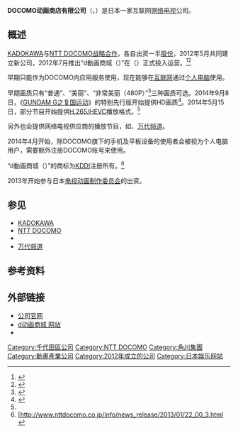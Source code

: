 {{Infobox_Company
|company_name  = DOCOMO动画商城<br/><small>{{lang|ja|株式会社ドコモ・アニメストア}}</small>
|company_name_en = DOCOMO ANIME STORE, INC.
|company_logo  = 
|image             =
|image_caption     = 
|company_type  = [[股份有限公司|股份有限公司]]（[[株式会社|株式会社]]）
|market_information  = 
|company_slogan = 
|foundation    = 2012年5月
|location      = {{JAP}}<br/>東京都千代田区富士見1-6-1{{lang|ja|富士見ビル}}6F
|area_served   = 
|key_people    = 社長：{{lang|ja|濱田直樹}}
|industry      =信息与通信产业
| revenue           = 
| operating_income  = 
| net_income        =  
| assets            = 10億日圆
| equity            = 
| num_employees     = 
| major_shareholder =
*[[NTT_DOCOMO|NTT_DOCOMO]]占股：60%
*[[KADOKAWA|KADOKAWA]]占股：40%<ref>{{Cite web|date=2012-05-16|url=https://www.nttdocomo.co.jp/info/news_release/2012/05/16_03.html|script-title=ＮＴＴドコモと角川書店がスマートフォン向けアニメ配信事業を行う合弁会社「ドコモ・アニメストア」の設立に合意|publisher={{lang|ja|株式会社NTTドコモ}}|accessdate=2014-04-23|language=ja|archive-date=2014-02-01|archive-url=https://web.archive.org/web/20140201190254/https://www.nttdocomo.co.jp/info/news_release/2012/05/16_03.html|dead-url=no}}</ref>
|homepage      =http://docomo-animestore.co.jp/
}}
'''DOCOMO动画商店有限公司'''（{{lang|ja|株式会社ドコモ・アニメストア}}，{{lang|en|DOCOMO ANIME STORE, INC}}）是日本一家互联网[[网络电视|网络电视]]公司。

==概述==
[[KADOKAWA|KADOKAWA]]与[[NTT_DOCOMO|NTT DOCOMO]][[战略合作|战略合作]]，各自出资一半[[股份|股份]]，2012年5月共同建立新公司，2012年7月推出“d動画商城（{{lang|ja|ｄアニメストア}}）”在{{tsl|ja|Dマーケット|d市场}}（{{lang|ja|dマーケット}}）正式投入运营。<ref>{{cite web|script-title=NTTドコモと角川書店が月額420円でアニメ見放題サービス「アニメストア」を7月提供開始へ - GIGAZINE|url=http://gigazine.net/news/20120516-docomo-kadokawa-anime-store/|accessdate=2015-12-16|language=ja|archive-date=2016-03-04|archive-url=https://web.archive.org/web/20160304105917/http://gigazine.net/news/20120516-docomo-kadokawa-anime-store/|dead-url=no}}</ref><ref>{{cite web|script-title=ドコモと角川、スマホ向けアニメ配信の合弁会社設立――「ドコモ・アニメストア」 - ITmedia Mobile|url=http://www.itmedia.co.jp/mobile/articles/1205/16/news089.html|accessdate=2015-12-16|language=ja|archive-date=2016-03-05|archive-url=https://web.archive.org/web/20160305152057/http://www.itmedia.co.jp/mobile/articles/1205/16/news089.html|dead-url=no}}</ref>

早期只能作为DOCOMO内应用服务使用，现在能够在[[互联网|互联网]]通过[[个人电脑|个人电脑]]使用。

早期画质只有“普通”、“美丽”、“非常美丽（480P）”<ref name=hevc>{{Cite web |url=http://av.watch.impress.co.jp/docs/news/20140514_648308.html |script-title=ja:dアニメストアがHEVC/H.265対応。ダウンロード時間が半分に |accessdate=2015-12-16 |archive-date=2016-03-04 |archive-url=https://web.archive.org/web/20160304135743/http://av.watch.impress.co.jp/docs/news/20140514_648308.html |dead-url=no }}</ref>三种画质可选。2014年9月8日，《[[GUNDAM_G之复国运动|GUNDAM G之复国运动]]》的特别先行版开始提供HD画质<ref>{{Cite web |url=http://av.watch.impress.co.jp/docs/news/20140908_665742.html |script-title=ja:dアニメストア、初のHD画質で「ガンダム Gのレコンギスタ 特別先行版」を独占先行配信 |accessdate=2015-12-16 |archive-date=2014-11-25 |archive-url=https://web.archive.org/web/20141125133324/http://av.watch.impress.co.jp/docs/news/20140908_665742.html |dead-url=no }}</ref>。2014年5月15日，部分节目开始提供[[H.265/HEVC|H.265/HEVC]]播放格式。<ref name=hevc/>

另外也会提供网络电视供应商的播放节目，如{{tsl|ja|GYAO!}}、[[萬代頻道|万代频道]]。

2014年4月开始，除DOCOMO旗下的手机及平板设备的使用者会被视为个人电脑用户，需要额外注册DOCOMO账号来使用。

“d動画商城（{{lang|ja|ｄアニメストア}}）”的商标为[[KDDI|KDDI]]注册所有。<ref>[http://www.nttdocomo.co.jp/info/news_release/2013/01/22_00_3.html {{lang|ja|報道発表資料 2013春モデルの12機種を開発・発売 ＜2013年1月22日＞] {{Wayback|url=http://www.nttdocomo.co.jp/info/news_release/2013/01/22_00_3.html |date=20151222173157 }} NTTドコモ公式プレスリリース。}}</ref>

2013年开始参与日本[[电视动画|电视动画]][[制作委员会|制作委员会]]的出资。<!--http://av.watch.impress.co.jp/docs/series/rt/20131122_624722.html-->

==参见==
*[[KADOKAWA|KADOKAWA]]
*[[NTT_DOCOMO|NTT DOCOMO]]
*{{tsl|ja|GYAO!}}
*[[萬代頻道|万代频道]]
==参考资料==
{{reflist}}
==外部链接==
*[http://docomo-animestore.co.jp/ 公司官网]{{Wayback|url=http://docomo-animestore.co.jp/ |date=20160109203614 }}{{ja}}
*[https://anime.dmkt-sp.jp/ d动画商城 网站]{{Wayback|url=https://anime.dmkt-sp.jp/ |date=20130210203158 }}{{ja}}
*{{twitter|docomo anime}}
{{角川集團}}

[[Category:千代田區公司|Category:千代田區公司]]
[[Category:NTT_DOCOMO|Category:NTT DOCOMO]]
[[Category:角川集團|Category:角川集團]]
[[Category:動畫產業公司|Category:動畫產業公司]]
[[Category:2012年成立的公司|Category:2012年成立的公司]]
[[Category:日本娱乐网站|Category:日本娱乐网站]]